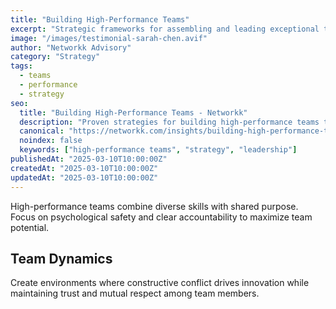 ---
title: "Building High-Performance Teams"
excerpt: "Strategic frameworks for assembling and leading exceptional teams."
image: "/images/testimonial-sarah-chen.avif"
author: "Networkk Advisory"
category: "Strategy"
tags:
  - teams
  - performance
  - strategy
seo:
  title: "Building High-Performance Teams - Networkk"
  description: "Proven strategies for building high-performance teams that drive innovation and deliver consistent results in competitive markets."
  canonical: "https://networkk.com/insights/building-high-performance-teams/"
  noindex: false
  keywords: ["high-performance teams", "strategy", "leadership"]
publishedAt: "2025-03-10T10:00:00Z"
createdAt: "2025-03-10T10:00:00Z"
updatedAt: "2025-03-10T10:00:00Z"
---

High-performance teams combine diverse skills with shared purpose. Focus on psychological safety and clear accountability to maximize team potential.

## Team Dynamics

Create environments where constructive conflict drives innovation while maintaining trust and mutual respect among team members.
